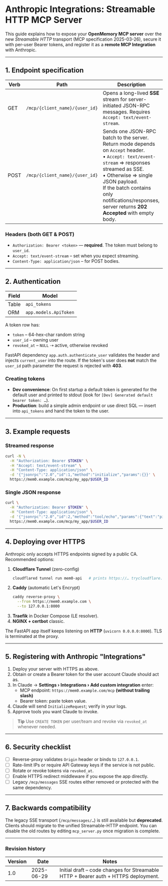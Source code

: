 # Anthropic Integrations: Streamable HTTP MCP Server

This guide explains how to expose your **OpenMemory MCP server** over the new _Streamable HTTP_ transport (MCP specification 2025-03-26), secure it with per-user Bearer tokens, and register it as a **remote MCP Integration** with Anthropic.

---

## 1. Endpoint specification

| Verb | Path                                    | Description |
|------|-----------------------------------------|-------------|
| GET  | `/mcp/{client_name}/{user_id}`          | Opens a long-lived **SSE** stream for server-initiated JSON-RPC messages. Requires `Accept: text/event-stream`. |
| POST | `/mcp/{client_name}/{user_id}`          | Sends one JSON-RPC batch to the server. Return mode depends on `Accept` header.<br/>• `Accept: text/event-stream` ⇒ responses streamed as SSE.<br/>• Otherwise ⇒ single JSON payload.<br/>If the batch contains only notifications/responses, server returns **202 Accepted** with empty body. |

### Headers (both GET & POST)

* `Authorization: Bearer <token>` — **required**. The token must belong to `user_id`.
* `Accept: text/event-stream` – set when you expect streaming.
* `Content-Type: application/json` – for POST bodies.

---

## 2. Authentication

| Field | Model |
|-------|-------|
| Table | `api_tokens` |
| ORM   | `app.models.ApiToken` |

A token row has:

* `token` – 64-hex-char random string
* `user_id` – owning user
* `revoked_at` – `NULL` ⇢ active, otherwise revoked

FastAPI dependency `app.auth.authenticate_user` validates the header and injects `current_user` into the route. If the token's user does **not** match the `user_id` path parameter the request is rejected with **403**.

### Creating tokens

* **Dev convenience**: On first startup a default token is generated for the default user and printed to stdout (look for `[Dev] Generated default bearer token: …`).
* **Production**: build a simple admin endpoint or use direct SQL — insert into `api_tokens` and hand the token to the user.

---

## 3. Example requests

### Streamed response
```bash
curl -N \
  -H "Authorization: Bearer $TOKEN" \
  -H "Accept: text/event-stream" \
  -H "Content-Type: application/json" \
  -d '{"jsonrpc":"2.0","id":1,"method":"initialize","params":{}}' \
  https://mem0.example.com/mcp/my_app/$USER_ID
```

### Single JSON response
```bash
curl \
  -H "Authorization: Bearer $TOKEN" \
  -H "Content-Type: application/json" \
  -d '{"jsonrpc":"2.0","id":2,"method":"tool/echo","params":{"text":"ping"}}' \
  https://mem0.example.com/mcp/my_app/$USER_ID
```

---

## 4. Deploying over HTTPS

Anthropic only accepts HTTPS endpoints signed by a public CA. Recommended options:

1. **Cloudflare Tunnel** (zero-config)
   ```bash
   cloudflared tunnel run mem0-api   # prints https://… trycloudflare.com
   ```
2. **Caddy** (automatic Let's Encrypt)
   ```bash
   caddy reverse-proxy \
     --from https://mem0.example.com \
     --to 127.0.0.1:8000
   ```
3. **Traefik** in Docker Compose (LE resolver).  
4. **NGINX + certbot** classic.

The FastAPI app itself keeps listening on **HTTP** (`uvicorn 0.0.0.0:8000`). TLS is terminated at the proxy.

---

## 5. Registering with Anthropic "Integrations"

1. Deploy your server with HTTPS as above.
2. Obtain or create a Bearer token for the user account Claude should act as.
3. In Claude → **Settings › Integrations › Add custom integration** enter:
   * MCP endpoint: `https://mem0.example.com/mcp` **(without trailing slash)**
   * Bearer token: paste token value.
4. Claude will send `InitializeRequest`; verify in your logs.
5. Approve tools you want Claude to invoke.

> **Tip**  Use `CREATE TOKEN` per user/team and revoke via `revoked_at` whenever needed.

---

## 6. Security checklist

* [ ] Reverse-proxy validates `Origin` header or binds to `127.0.0.1`.
* [ ] Rate-limit IPs or require API Gateway keys if the service is not public.
* [ ] Rotate or revoke tokens via `revoked_at`.
* [ ] Enable HTTPS redirect middleware if you expose the app directly.
* [ ] Legacy `/mcp/messages` SSE routes either removed or protected with the same dependency.

---

## 7. Backwards compatibility

The legacy SSE transport (`/mcp/messages/…`) is still available but **deprecated**. Clients should migrate to the unified Streamable-HTTP endpoint. You can disable the old routes by editing `mcp_server.py` once migration is complete.

---

### Revision history

| Version | Date | Notes |
|---------|------|-------|
| 1.0     | 2025-06-29 | Initial draft – code changes for Streamable HTTP + Bearer auth + HTTPS deployment. 